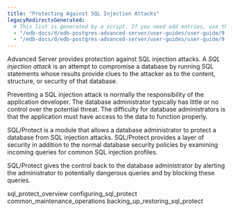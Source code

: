 ```yaml
---
title: "Protecting Against SQL Injection Attacks"
legacyRedirectsGenerated:
  # This list is generated by a script. If you need add entries, use the `legacyRedirects` key.
  - "/edb-docs/d/edb-postgres-advanced-server/user-guides/user-guide/9.6/EDB_Postgres_Advanced_Server_Guide.1.27.html"
  - "/edb-docs/d/edb-postgres-advanced-server/user-guides/user-guide/9.5/EDB_Postgres_Enterprise_Guide.1.072.html"
---
```


<div id="protecting_against_sql_injection_attacks" class="registered_link"></div>

Advanced Server provides protection against SQL injection attacks. A *SQL injection attack* is an attempt to compromise a database by running SQL statements whose results provide clues to the attacker as to the content, structure, or security of that database.

Preventing a SQL injection attack is normally the responsibility of the application developer. The database administrator typically has little or no control over the potential threat. The difficulty for database administrators is that the application must have access to the data to function properly.

SQL/Protect is a module that allows a database administrator to protect a database from SQL injection attacks. SQL/Protect provides a layer of security in addition to the normal database security policies by examining incoming queries for common SQL injection profiles.

SQL/Protect gives the control back to the database administrator by alerting the administrator to potentially dangerous queries and by blocking these queries.

<div class="toctree" maxdepth="3">

sql_protect_overview configuring_sql_protect common_maintenance_operations backing_up_restoring_sql_protect

</div>
